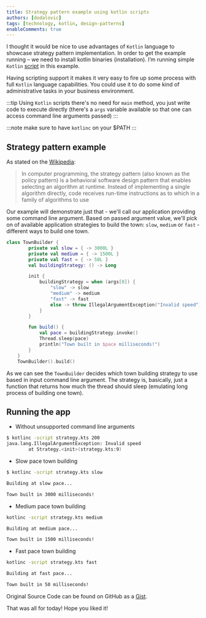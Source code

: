 ```yaml
---
title: Strategy pattern example using kotlin scripts
authors: [dodalovic]
tags: [technology, kotlin, design-patterns]
enableComments: true
---
```


I thought it would be nice to use advantages of `Kotlin` language to showcase strategy pattern implementation. In order to get the example
running – we need to install kotlin binaries (installation). I’m running simple `Kotlin` [script](https://gist.github.com/dodalovic/4ee9939ab645b9d9933da1b4f14edf7d) in this example.

<!--truncate-->

Having scripting support it makes it very easy to fire up some process with full `Kotlin` language capabilities. You could use it to do some
kind of administrative tasks in your business environment.

:::tip
Using `Kotlin` scripts there's no need for `main` method, you just write code to execute directly (there's a `args` variable available so that one can access command line arguments passed)
:::

:::note
make sure to have `kotlinc` on your \$PATH
:::


## Strategy pattern example

As stated on the [Wikipedia](https://en.wikipedia.org/wiki/Strategy_pattern):

> In computer programming, the strategy pattern (also known as the policy pattern) is a behavioral software design pattern that enables selecting
> an algorithm at runtime. Instead of implementing a single algorithm directly, code receives run-time instructions as to which in a family of
> algorithms to use

Our example will demonstrate just that - we'll call our application providing some command line argument. Based on passed argument value, we'll pick on
of available application strategies to build the town: `slow`, `medium` or `fast` - different ways to build one town.

```kotlin
class TownBuilder {
        private val slow = { -> 3000L }
        private val medium = { -> 1500L }
        private val fast = { -> 50L }
        val buildingStrategy: () -> Long

        init {
            buildingStrategy = when (args[0]) {
                "slow" -> slow
                "medium" -> medium
                "fast" -> fast
                else -> throw IllegalArgumentException("Invalid speed")
            }
        }

        fun build() {
            val pace = buildingStrategy.invoke()
            Thread.sleep(pace)
            println("Town built in $pace milliseconds!")
        }
    }
    TownBuilder().build()
```

As we can see the `TownBuilder` decides which town building strategy to use based in input command line argument. The strategy is, basically,
just a function that returns how much the thread should sleep (emulating long process of building one town).

## Running the app

- Without unsupported command line arguments

```bash
$ kotlinc -script strategy.kts 200
java.lang.IllegalArgumentException: Invalid speed
        at Strategy.<init>(strategy.kts:9)
```

- Slow pace town building

```bash
$ kotlinc -script strategy.kts slow

Building at slow pace...

Town built in 3000 milliseconds!
```

- Medium pace town building

```bash
kotlinc -script strategy.kts medium

Building at medium pace...

Town built in 1500 milliseconds!
```

- Fast pace town building

```bash
kotlinc -script strategy.kts fast

Building at fast pace...

Town built in 50 milliseconds!
```

Original Source Code can be found on GitHub as a <u>[Gist](https://gist.github.com/dodalovic/4ee9939ab645b9d9933da1b4f14edf7d)</u>.

That was all for today! Hope you liked it!

